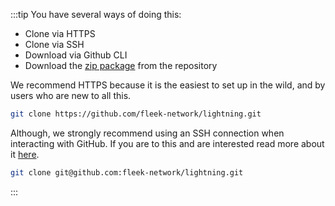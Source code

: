 :::tip
You have several ways of doing this:
- Clone via HTTPS
- Clone via SSH
- Download via Github CLI
- Download the [zip package](https://github.com/fleek-network/lightning/archive/refs/heads/main.zip) from the repository

We recommend HTTPS because it is the easiest to set up in the wild, and by users who are new to all this.

```sh
git clone https://github.com/fleek-network/lightning.git
```

Although, we strongly recommend using an SSH connection when interacting with GitHub. If you are to this and are interested read more about it [here](https://docs.github.com/en/authentication/connecting-to-github-with-ssh).

```sh
git clone git@github.com:fleek-network/lightning.git
```
:::